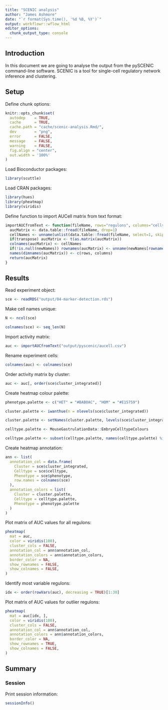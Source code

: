 ```yaml
---
title: "SCENIC analysis"
author: "James Ashmore"
date: "`r format(Sys.time(), '%d %B, %Y')`"
output: workflowr::wflow_html
editor_options:
  chunk_output_type: console
---
```


## Introduction

In this document we are going to analyse the output from the pySCENIC command-line software. SCENIC is a tool for single-cell regulatory network inference and clustering.

## Setup

Define chunk options:

```r
knitr::opts_chunk$set(
  autodep    = TRUE,
  cache      = TRUE,
  cache.path = "cache/scenic-analysis.Rmd/",
  dev        = "png",
  error      = FALSE,
  message    = FALSE,
  warning    = FALSE,
  fig.align = "center",
  out.width = '100%'
)
```

Load Bioconductor packages:

```r
library(scuttle)
```

Load CRAN packages:

```r
library(hues)
library(pheatmap)
library(viridis)
```

Define function to import AUCell matrix from text format:

```r
importAUCfromText <- function(fileName, rows="regulons", columns="cells", transpose=TRUE, newNames=NULL) {
  aucMatrix <- data.table::fread(fileName, drop=1)
  cellNames <- unname(unlist(data.table::fread(fileName, select=1, skip=1)))
  if(transpose) aucMatrix <- t(as.matrix(aucMatrix))
  colnames(aucMatrix) <- cellNames
  if(!is.null(newNames)) rownames(aucMatrix) <- unname(newNames[rownames(aucMatrix)])
  names(dimnames(aucMatrix)) <- c(rows, columns)
  return(aucMatrix)
}
```

## Results

Read experiment object:

```r
sce <- readRDS("output/04-marker-detection.rds")
```

Make cell names unique:

```r
N <- ncol(sce)

colnames(sce) <- seq_len(N)
```

Import activity matrix:

```r
auc <- importAUCfromText("output/pyscenic/aucell.csv")
```

Rename experiment cells:

```r
colnames(auc) <- colnames(sce)
```

Order activity matrix by cluster:

```r
auc <- auc[, order(sce$cluster_integrated)]
```

Create heatmap colour palette:

```r
phenotype.palette <- c("HET" = "#BAB0AC", "HOM" = "#E15759")

cluster.palette <- iwanthue(n = nlevels(sce$cluster_integrated))

cluster.palette <- setNames(cluster.palette, levels(sce$cluster_integrated))

celltype.palette <- MouseGastrulationData::EmbryoCelltypeColours

celltype.palette <- subset(celltype.palette, names(celltype.palette) %in% sce$celltype)
```

Create heatmap annotation:

```r
ann <- list(
  annotation_col = data.frame(
    Cluster = sce$cluster_integrated, 
    Celltype = sce$celltype, 
    Phenotype = sce$phenotype, 
    row.names = colnames(sce)
  ),
  annotation_colors = list(
    Cluster = cluster.palette, 
    Celltype = celltype.palette, 
    Phenotype = phenotype.palette
  )
)
```

Plot matrix of AUC values for all regulons:

```r
pheatmap(
  mat = auc,
  color = viridis(100),
  cluster_cols = FALSE,
  annotation_col = ann$annotation_col,
  annotation_colors = ann$annotation_colors,
  border_color = NA,
  show_rownames = FALSE,
  show_colnames = FALSE,
)
```

Identify most variable regulons:

```r
idx <- order(rowVars(auc), decreasing = TRUE)[1:30]
```

Plot matrix of AUC values for outlier regulons:

```r
pheatmap(
  mat = auc[idx, ],
  color = viridis(100),
  cluster_cols = FALSE,
  annotation_col = ann$annotation_col,
  annotation_colors = ann$annotation_colors,
  border_color = NA,
  show_rownames = TRUE,
  show_colnames = FALSE,
)
```

## Summary

### Session

Print session information:

```r
sessionInfo()
```
